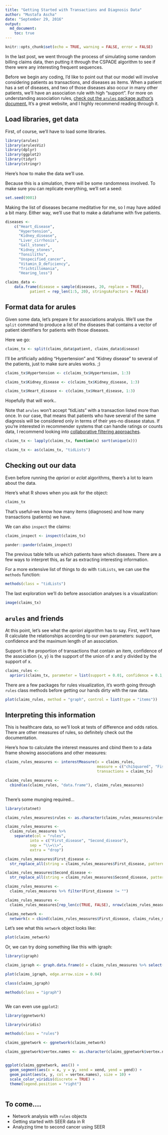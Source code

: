 ```yaml
---
title: "Getting Started with Transactions and Diagnosis Data"
author: "Mustafa Ascha"
date: "September 29, 2016"
output: 
  md_document:
    toc: true
---
```


```r
knitr::opts_chunk$set(echo = TRUE, warning = FALSE, error = FALSE)
```

In the last post, we went through the process of simulating some random billing claims data, then putting it through the CSPADE algorithm to see if there were any interesting frequent sequences. 


Before we begin any coding, I'd like to point out that our model will involve considering patients as transactions, and diseases as items. When a patient has a set of diseases, and two of those diseases also occur in many other patients, we'll have an association rule with high "support". For more on understanding association rules, [check out the `arules` package author's document.](http://michael.hahsler.net/research/arules_RUG_2015/demo/) It's a great website, and I highly recommend reading through it. 

## Load libraries, get data

First, of course, we'll have to load some libraries.

```r

library(arules)
library(arulesViz)
library(dplyr)
library(ggplot2)
library(tidyr)
library(stringr)

```

Here's how to make the data we'll use. 

Because this is a simulation, there will be some randomness involved. To make sure you can replicate everything, we'll set a seed: 

```r

set.seed(9001)

```

Making the list of diseases became meditative for me, so I may have added a bit many. Either way, we'll use that to make a dataframe with five patients. 

```r

diseases <- 
	c("Heart_disease",
	  "Hypertension",
	  "Kidney_disease",
	  "Liver_cirrhosis",
	  "Gall_stones",
	  "Kidney_stones",
	  "Tonsiliths",
	  "Unspecified_cancer",
	  "Vitamin_D_deficiency",
	  "Trichtillomania",
	  "Hearing_loss")

claims_data <- 
	data.frame(disease = sample(diseases, 20, replace = TRUE), 
		   patient = rep_len(1:5, 20), stringsAsFactors = FALSE)

```



## Format data for arules

Given some data, let's prepare it for associations analysis. We'll use the `split` command to produce a list of the diseases that contains a vector of patient identifiers for patients with those diseases.  



Here we go: 

```r

claims_tx <- split(claims_data$patient, claims_data$disease)

```

I'll be artificially adding "Hypertension" and "Kidney disease" to several of the patients, just to make sure arules works. ;)


```r

claims_tx$Hypertension <- c(claims_tx$Hypertension, 1:3)

claims_tx$Kidney_disease <- c(claims_tx$Kidney_disease, 1:3)

claims_tx$Heart_disease <- c(claims_tx$Heart_disease, 1:3)

```

Hopefully that will work..

Note that `arules` won't accept "tidLists" with a transaction listed more than once. In our case, that means that patients who have several of the same diagnosis will be considered only in terms of their yes-no disease status. If you're interested in recommender systems that can handle ratings or counts data, I recommend looking into [collaborative filtering approaches](https://en.wikipedia.org/wiki/Netflix_Prize).

```r

claims_tx <- lapply(claims_tx, function(x) sort(unique(x)))

claims_tx <- as(claims_tx, "tidLists")

```

## Checking out our data

Even before running the *apriori* or *eclat* algorithms, there's a lot to learn about the data.

Here's what R shows when you ask for the object: 

```r

claims_tx

```

That's useful--we know how many items (diagnoses) and how many transactions (patients) we have. 

We can also `inspect` the claims:

```r

claims_inspect <- inspect(claims_tx)

```

```r

pander::pander(claims_inspect)

```


The previous table tells us which patients have which diseases. There are a few ways to interpret this, as far as extracting interesting information.

For a more extensive list of things to do with `tidLists`, we can use the `methods` function: 

```r

methods(class = "tidLists")

```

The last exploration we'll do before association analyses is a visualization: 

```r

image(claims_tx)

```

## `arules` and friends


At this point, let's see what the *apriori* algorithm has to say. First, we'll have R calculate the relationships according to our own parameters: support, confidence and the maximum length of an association.

Support is the proportion of transactions that contain an item, confidence of the association {x, y} is the support of the union of x and y divided by the support of x. 

```r

claims_rules <- 
  apriori(claims_tx, parameter = list(support = 0.01, confidence = 0.1, maxlen = 2))


```

There are a few packages for rules visualization, it's worth going through `rules` class methods before getting our hands dirty with the raw data. 

```r

plot(claims_rules, method = "graph", control = list(type = "items"))

```




## Interpreting this information


This is healthcare data, so we'll look at tests of difference and odds ratios. There are other measures of rules, so definitely check out the documentation.

Here's how to calculate the interest measures and cbind them to a data frame showing associations and other measures: 

```r

claims_rules_measures <- interestMeasure(x = claims_rules, 
                                         measure = c("chiSquared", "FishersExactTest", "oddsRatio"), 
                                         transactions = claims_tx)

claims_rules_measures <- 
  cbind(as(claims_rules, "data.frame"), claims_rules_measures)
                           

```


There's some munging required...


```r


library(statnet)

claims_rules_measures$rules <- as.character(claims_rules_measures$rules)

claims_rules_measures <- 
  claims_rules_measures %>% 
    separate(col = "rules", 
           into = c("First_disease", "Second_disease"), 
           sep = "\\=\\>", 
           extra = "drop")

claims_rules_measures$First_disease <- 
  str_replace_all(string = claims_rules_measures$First_disease, pattern = "\\{|\\}", replacement = "") %>% str_trim(side = "both")

claims_rules_measures$Second_disease <- 
  str_replace_all(string = claims_rules_measures$Second_disease, pattern = "\\{|\\}", replacement = "") %>% str_trim(side = "both")

claims_rules_measures <- 
  claims_rules_measures %>% filter(First_disease != "")

claims_rules_measures <- 
  claims_rules_measures[rep_len(c(TRUE, FALSE), nrow(claims_rules_measures)),]

claims_network <- 
  network(x = cbind(claims_rules_measures$First_disease, claims_rules_measures$Second_disease), directed = TRUE)

```

Let's see what this `network` object looks like: 

```r

plot(claims_network)

```

Or, we can try doing something like this with igraph:

```r


library(igraph)

claims_igraph <- graph.data.frame(d = claims_rules_measures %>% select(First_disease, Second_disease, oddsRatio))

plot(claims_igraph, edge.arrow.size = 0.04)

class(claims_igraph)

methods(class = "igraph")



```

We can even use `ggplot2`:

```r

library(ggnetwork)

library(viridis)

methods(class = "rules")

claims_ggnetwork <- ggnetwork(claims_network)

claims_ggnetwork$vertex.names <- as.character(claims_ggnetwork$vertex.names)


ggplot(claims_ggnetwork, aes()) + 
  geom_segment(aes(x = x, y = y, xend = xend, yend = yend)) + 
  geom_point(aes(x, y, col = vertex.names), size = 10) + 
  scale_color_viridis(discrete = TRUE) + 
  theme(legend.position = "right")
  
```


## To come....

* Network analysis with `rules` objects
* Getting started with SEER data in R
* Analyzing time to second cancer using SEER





















